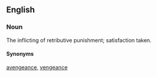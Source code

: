 ==English==
===Noun===
The inflicting of retributive punishment; satisfaction taken.

====Synonyms====
[[avengeance]], [[vengeance]]
